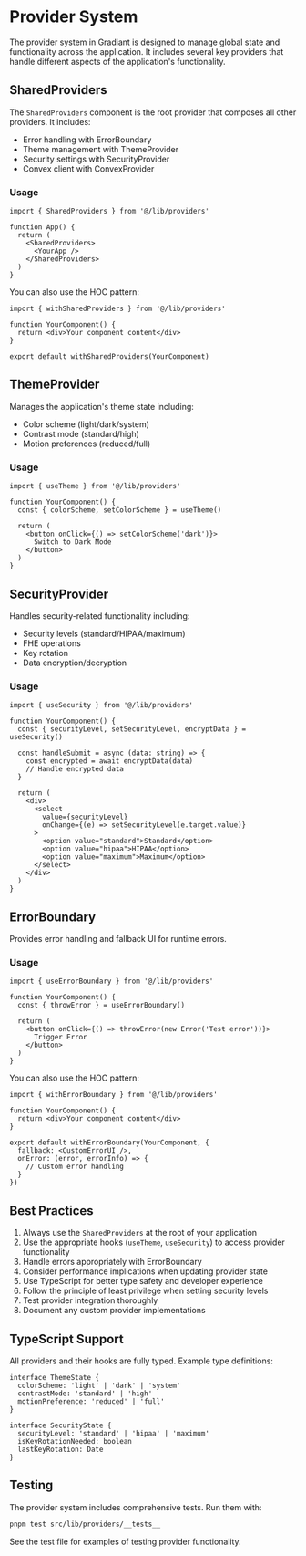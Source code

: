 # Provider System

The provider system in Gradiant is designed to manage global state and functionality across the application. It includes several key providers that handle different aspects of the application's functionality.

## SharedProviders

The `SharedProviders` component is the root provider that composes all other providers. It includes:

- Error handling with ErrorBoundary
- Theme management with ThemeProvider
- Security settings with SecurityProvider
- Convex client with ConvexProvider

### Usage

```tsx
import { SharedProviders } from '@/lib/providers'

function App() {
  return (
    <SharedProviders>
      <YourApp />
    </SharedProviders>
  )
}
```

You can also use the HOC pattern:

```tsx
import { withSharedProviders } from '@/lib/providers'

function YourComponent() {
  return <div>Your component content</div>
}

export default withSharedProviders(YourComponent)
```

## ThemeProvider

Manages the application's theme state including:

- Color scheme (light/dark/system)
- Contrast mode (standard/high)
- Motion preferences (reduced/full)

### Usage

```tsx
import { useTheme } from '@/lib/providers'

function YourComponent() {
  const { colorScheme, setColorScheme } = useTheme()

  return (
    <button onClick={() => setColorScheme('dark')}>
      Switch to Dark Mode
    </button>
  )
}
```

## SecurityProvider

Handles security-related functionality including:

- Security levels (standard/HIPAA/maximum)
- FHE operations
- Key rotation
- Data encryption/decryption

### Usage

```tsx
import { useSecurity } from '@/lib/providers'

function YourComponent() {
  const { securityLevel, setSecurityLevel, encryptData } = useSecurity()

  const handleSubmit = async (data: string) => {
    const encrypted = await encryptData(data)
    // Handle encrypted data
  }

  return (
    <div>
      <select
        value={securityLevel}
        onChange={(e) => setSecurityLevel(e.target.value)}
      >
        <option value="standard">Standard</option>
        <option value="hipaa">HIPAA</option>
        <option value="maximum">Maximum</option>
      </select>
    </div>
  )
}
```

## ErrorBoundary

Provides error handling and fallback UI for runtime errors.

### Usage

```tsx
import { useErrorBoundary } from '@/lib/providers'

function YourComponent() {
  const { throwError } = useErrorBoundary()

  return (
    <button onClick={() => throwError(new Error('Test error'))}>
      Trigger Error
    </button>
  )
}
```

You can also use the HOC pattern:

```tsx
import { withErrorBoundary } from '@/lib/providers'

function YourComponent() {
  return <div>Your component content</div>
}

export default withErrorBoundary(YourComponent, {
  fallback: <CustomErrorUI />,
  onError: (error, errorInfo) => {
    // Custom error handling
  }
})
```

## Best Practices

1. Always use the `SharedProviders` at the root of your application
2. Use the appropriate hooks (`useTheme`, `useSecurity`) to access provider functionality
3. Handle errors appropriately with ErrorBoundary
4. Consider performance implications when updating provider state
5. Use TypeScript for better type safety and developer experience
6. Follow the principle of least privilege when setting security levels
7. Test provider integration thoroughly
8. Document any custom provider implementations

## TypeScript Support

All providers and their hooks are fully typed. Example type definitions:

```tsx
interface ThemeState {
  colorScheme: 'light' | 'dark' | 'system'
  contrastMode: 'standard' | 'high'
  motionPreference: 'reduced' | 'full'
}

interface SecurityState {
  securityLevel: 'standard' | 'hipaa' | 'maximum'
  isKeyRotationNeeded: boolean
  lastKeyRotation: Date
}
```

## Testing

The provider system includes comprehensive tests. Run them with:

```bash
pnpm test src/lib/providers/__tests__
```

See the test file for examples of testing provider functionality.
